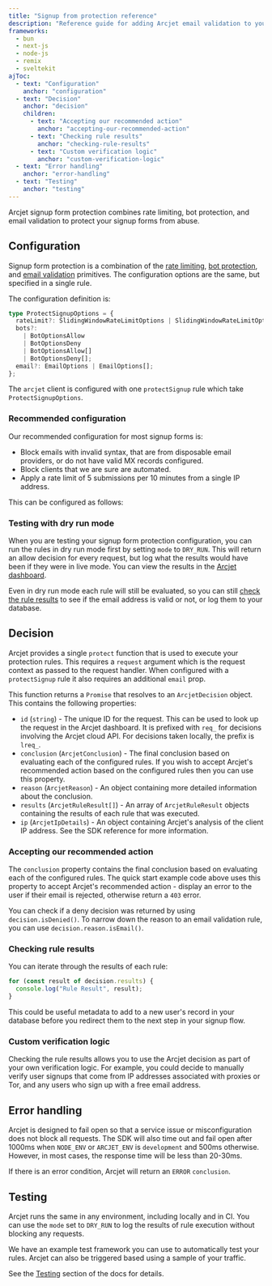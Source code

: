 ```yaml
---
title: "Signup from protection reference"
description: "Reference guide for adding Arcjet email validation to your Next.js, Node.js, Bun, Remix, or SvelteKit app."
frameworks:
  - bun
  - next-js
  - node-js
  - remix
  - sveltekit
ajToc:
  - text: "Configuration"
    anchor: "configuration"
  - text: "Decision"
    anchor: "decision"
    children:
      - text: "Accepting our recommended action"
        anchor: "accepting-our-recommended-action"
      - text: "Checking rule results"
        anchor: "checking-rule-results"
      - text: "Custom verification logic"
        anchor: "custom-verification-logic"
  - text: "Error handling"
    anchor: "error-handling"
  - text: "Testing"
    anchor: "testing"
---
```



Arcjet signup form protection combines rate limiting, bot protection, and email
validation to protect your signup forms from abuse.

## Configuration

Signup form protection is a combination of the [rate
limiting](/rate-limiting/quick-start?f=next-js), [bot
protection](/bot-protection/quick-start?f=next-js), and [email
validation](/email-validation/quick-start?f=next-js) primitives. The
configuration options are the same, but specified in a single rule.

The configuration definition is:

```ts
type ProtectSignupOptions = {
  rateLimit?: SlidingWindowRateLimitOptions | SlidingWindowRateLimitOptions[];
  bots?:
    | BotOptionsAllow
    | BotOptionsDeny
    | BotOptionsAllow[]
    | BotOptionsDeny[];
  email?: EmailOptions | EmailOptions[];
};
```

The `arcjet` client is configured with one `protectSignup` rule which take
`ProtectSignupOptions`.

### Recommended configuration

Our recommended configuration for most signup forms is:

- Block emails with invalid syntax, that are from disposable email providers, or
  do not have valid MX records configured.
- Block clients that we are sure are automated.
- Apply a rate limit of 5 submissions per 10 minutes from a single IP address.

This can be configured as follows:

<SlotByFramework client:load>
  <RecommendedBun slot="bun" />
  <RecommendedNextJs slot="next-js" />
  <RecommendedNodeJs slot="node-js" />
  <RecommendedRemix slot="remix" />
  <RecommendedSvelteKit slot="sveltekit" />
</SlotByFramework>

### Testing with dry run mode

When you are testing your signup form protection configuration, you can run the
rules in dry run mode first by setting `mode` to `DRY_RUN`. This will return an
allow decision for every request, but log what the results would have been if
they were in live mode. You can view the results in the [Arcjet
dashboard](https://app.arcjet.com).

Even in dry run mode each rule will still be evaluated, so you can still [check
the rule results](#checking-rule-results) to see if the email address is valid
or not, or log them to your database.

## Decision

Arcjet provides a single `protect` function that is used to execute your
protection rules. This requires a `request` argument which is the request
context as passed to the request handler. When configured with a `protectSignup`
rule it also requires an additional `email` prop.

This function returns a `Promise` that resolves to an
`ArcjetDecision` object. This contains the following properties:

- `id` (`string`) - The unique ID for the request. This can be used to look up
  the request in the Arcjet dashboard. It is prefixed with `req_` for decisions
  involving the Arcjet cloud API. For decisions taken locally, the prefix is
  `lreq_`.
- `conclusion` (`ArcjetConclusion`) - The final conclusion based on evaluating
  each of the configured rules. If you wish to accept Arcjet's recommended
  action based on the configured rules then you can use this property.
- `reason` (`ArcjetReason`) - An object containing more detailed
  information about the conclusion.
- `results` (`ArcjetRuleResult[]`) - An array of `ArcjetRuleResult` objects
  containing the results of each rule that was executed.
- `ip` (`ArcjetIpDetails`) - An object containing Arcjet's analysis of the
  client IP address. See the SDK reference for more information.

### Accepting our recommended action

The `conclusion` property contains the final conclusion based on evaluating each
of the configured rules. The quick start example code above uses this property
to accept Arcjet's recommended action - display an error to the user if their
email is rejected, otherwise return a `403` error.

You can check if a deny decision was returned by using `decision.isDenied()`. To
narrow down the reason to an email validation rule, you can use
`decision.reason.isEmail()`.

### Checking rule results

You can iterate through the results of each rule:

```ts
for (const result of decision.results) {
  console.log("Rule Result", result);
}
```

This could be useful metadata to add to a new user's record in your database
before you redirect them to the next step in your signup flow.

### Custom verification logic

Checking the rule results allows you to use the Arcjet decision as part of your
own verification logic. For example, you could decide to manually verify user
signups that come from IP addresses associated with proxies or Tor, and any
users who sign up with a free email address.

<SlotByFramework client:load>
  <CustomVerificationBun slot="bun" />
  <CustomVerificationNextJs slot="next-js" />
  <CustomVerificationNodeJs slot="node-js" />
  <CustomVerificationRemix slot="remix" />
  <CustomVerificationSvelteKit slot="sveltekit" />
</SlotByFramework>

## Error handling

Arcjet is designed to fail open so that a service issue or misconfiguration does
not block all requests. The SDK will also time out and fail open after 1000ms
when `NODE_ENV` or `ARCJET_ENV` is `development` and 500ms otherwise. However,
in most cases, the response time will be less than 20-30ms.

If there is an error condition, Arcjet will return an `ERROR` `conclusion`.

<SlotByFramework client:load>
  <ErrorsBun slot="bun" />
  <ErrorsNextJs slot="next-js" />
  <ErrorsNodeJs slot="node-js" />
  <ErrorsRemix slot="remix" />
  <ErrorsSvelteKit slot="sveltekit" />
</SlotByFramework>

## Testing

Arcjet runs the same in any environment, including locally and in CI. You can
use the `mode` set to `DRY_RUN` to log the results of rule execution without
blocking any requests.

We have an example test framework you can use to automatically test your rules.
Arcjet can also be triggered based using a sample of your traffic.

See the [Testing](/testing) section of the docs for details.

<Comments />

